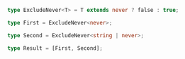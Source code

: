 ```typescript
type ExcludeNever<T> = T extends never ? false : true;

type First = ExcludeNever<never>;

type Second = ExcludeNever<string | never>;

type Result = [First, Second];
```
